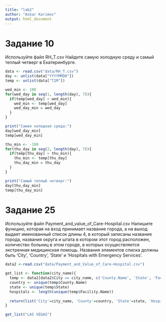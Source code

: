 ```yaml
---
title: "lab2"
author: "Askar Karimov"
output: html_document
---
```


# Задание 10
Используйте файл RH_T.csv
Найдите самую холодную среду и самый теплый четверг в Екатеринбурге.
```r
data <- read.csv("data/RH_T.csv")
day <- unlist(data["YYYYMMDD"])
temp <- unlist(data["T2M"])

wed_min <- 100
for(wed_day in seq(1, length(day), 7)){
  if(temp[wed_day] < wed_min){
    wed_min <- temp[wed_day]
    wed_day_min = wed_day
  }
}

print("Самая холодная среда:")
day[wed_day_min]
temp[wed_day_min]

thu_min <- -100
for(thu_day in seq(2, length(day), 7)){
  if(temp[thu_day] > thu_min){
    thu_min <- temp[thu_day]
    thu_day_min = thu_day
  }
}

print("Самый теплый четверг:")
day[thu_day_min]
temp[thu_day_min]


```

# Задание 25
Используйте файл Payment_and_value_of_Care-Hospital.csv
Напишите функцию, которая на вход принимает название города, а на выход выдает именованный список длины 4, в который записаны название города, названия округа и штата в котором этот город расположен, количество больниц в этом городе, в которых осуществляется экстренная медицинская помощь. Названия элементов списка должны быть ‘City’, ‘Country’, ‘State’ и ‘Hospitals with Emergency Services’.
```r
data2 <-read.csv("data/Payment_and_Value_of_Care-Hospital.csv")

get_list <- function(city_name){
  temp <- data2[data2$City == city_name, c('County.Name', 'State', 'Facility.Name')]
  country <- unique(temp$County.Name)
  state <- unique(temp$State)
  hospitals <- length(unique(temp$Facility.Name))
  
  return(list('City'=city_name, 'County'=country, 'State'=state, 'Hospitals with Emergency Services'=hospitals))
}
```

```r
get_list("LAS VEGAS")
```